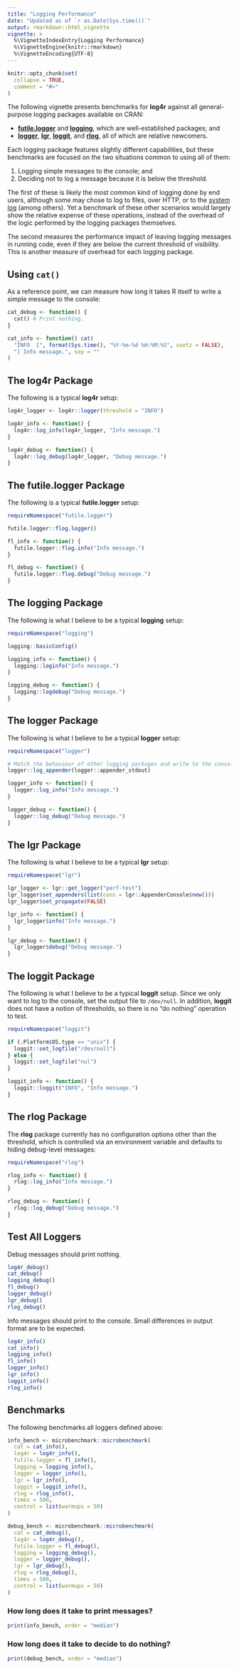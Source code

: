 ```yaml
---
title: "Logging Performance"
date: "Updated as of `r as.Date(Sys.time())`"
output: rmarkdown::html_vignette
vignette: >
  %\VignetteIndexEntry{Logging Performance}
  %\VignetteEngine{knitr::rmarkdown}
  %\VignetteEncoding{UTF-8}
---
```


```r
knitr::opts_chunk$set(
  collapse = TRUE,
  comment = "#>"
)
```

The following vignette presents benchmarks for **log4r** against all
general-purpose logging packages available on CRAN:

- [**futile.logger**](https://cran.r-project.org/package=futile.logger) and
  [**logging**](https://cran.r-project.org/package=logging), which are
  well-established packages; and
- [**logger**](https://cran.r-project.org/package=logger),
  [**lgr**](https://cran.r-project.org/package=lgr),
  [**loggit**](https://cran.r-project.org/package=loggit), and
  [**rlog**](https://cran.r-project.org/package=rlog), all of which are
  relative newcomers.

Each logging package features slightly different capabilities, but these
benchmarks are focused on the two situations common to using all of them:

1. Logging simple messages to the console; and
2. Deciding not to log a message because it is below the threshold.

The first of these is likely the most common kind of logging done by end users,
although some may chose to log to files, over HTTP, or to the [system log](https://cran.r-project.org/package=rsyslog)
(among others). Yet a benchmark of these other scenarios would largely show
the relative expense of these operations, instead of the overhead of the
logic performed by the logging packages themselves.

The second measures the performance impact of leaving logging messages in
running code, even if they are below the current threshold of visibility. This
is another measure of overhead for each logging package.

## Using `cat()`

As a reference point, we can measure how long it takes R itself to write a
simple message to the console:

```r
cat_debug <- function() {
  cat() # Print nothing.
}

cat_info <- function() cat(
  "INFO  [", format(Sys.time(), "%Y-%m-%d %H:%M:%S", usetz = FALSE),
  "] Info message.", sep = ""
)
```

## The **log4r** Package

The following is a typical **log4r** setup:

```r
log4r_logger <- log4r::logger(threshold = "INFO")

log4r_info <- function() {
  log4r::log_info(log4r_logger, "Info message.")
}

log4r_debug <- function() {
  log4r::log_debug(log4r_logger, "Debug message.")
}
```

## The **futile.logger** Package

The following is a typical **futile.logger** setup:

```r
requireNamespace("futile.logger")

futile.logger::flog.logger()

fl_info <- function() {
  futile.logger::flog.info("Info message.")
}

fl_debug <- function() {
  futile.logger::flog.debug("Debug message.")
}
```

## The **logging** Package

The following is what I believe to be a typical **logging** setup:

```r
requireNamespace("logging")

logging::basicConfig()

logging_info <- function() {
  logging::loginfo("Info message.")
}

logging_debug <- function() {
  logging::logdebug("Debug message.")
}
```

## The **logger** Package

The following is what I believe to be a typical **logger** setup:

```r
requireNamespace("logger")

# Match the behaviour of other logging packages and write to the console.
logger::log_appender(logger::appender_stdout)

logger_info <- function() {
  logger::log_info("Info message.")
}

logger_debug <- function() {
  logger::log_debug("Debug message.")
}
```

## The **lgr** Package

The following is what I believe to be a typical **lgr** setup:

```r
requireNamespace("lgr")

lgr_logger <- lgr::get_logger("perf-test")
lgr_logger$set_appenders(list(cons = lgr::AppenderConsole$new()))
lgr_logger$set_propagate(FALSE)

lgr_info <- function() {
  lgr_logger$info("Info message.")
}

lgr_debug <- function() {
  lgr_logger$debug("Debug message.")
}
```

## The **loggit** Package

The following is what I believe to be a typical **loggit** setup. Since we only
want to log to the console, set the output file to `/dev/null`. In addition,
**loggit** does not have a notion of thresholds, so there is no "do nothing"
operation to test.

```r
requireNamespace("loggit")

if (.Platform$OS.type == "unix") {
  loggit::set_logfile("/dev/null")
} else {
  loggit::set_logfile("nul")
}

loggit_info <- function() {
  loggit::loggit("INFO", "Info message.")
}
```

## The **rlog** Package

The **rlog** package currently has no configuration options other than the
threshold, which is controlled via an environment variable and defaults to
hiding debug-level messages:

```r
requireNamespace("rlog")

rlog_info <- function() {
  rlog::log_info("Info message.")
}

rlog_debug <- function() {
  rlog::log_debug("Debug message.")
}
```

## Test All Loggers

Debug messages should print nothing.

```r
log4r_debug()
cat_debug()
logging_debug()
fl_debug()
logger_debug()
lgr_debug()
rlog_debug()
```

Info messages should print to the console. Small differences in output format
are to be expected.

```r
log4r_info()
cat_info()
logging_info()
fl_info()
logger_info()
lgr_info()
loggit_info()
rlog_info()
```

## Benchmarks

The following benchmarks all loggers defined above:

```r
info_bench <- microbenchmark::microbenchmark(
  cat = cat_info(),
  log4r = log4r_info(),
  futile.logger = fl_info(),
  logging = logging_info(),
  logger = logger_info(),
  lgr = lgr_info(),
  loggit = loggit_info(),
  rlog = rlog_info(),
  times = 500,
  control = list(warmups = 50)
)

debug_bench <- microbenchmark::microbenchmark(
  cat = cat_debug(),
  log4r = log4r_debug(),
  futile.logger = fl_debug(),
  logging = logging_debug(),
  logger = logger_debug(),
  lgr = lgr_debug(),
  rlog = rlog_debug(),
  times = 500,
  control = list(warmups = 50)
)
```

### How long does it take to print messages?

```r
print(info_bench, order = "median")
```

### How long does it take to decide to do nothing?

```r
print(debug_bench, order = "median")
```
